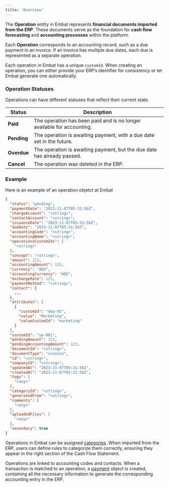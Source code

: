 ```yaml
---
title: 'Overview'
---
```


The **Operation** entity in Embat represents **financial documents imported from the ERP**. These documents serve as the foundation for **cash flow forecasting** and **accounting processes** within the platform. 

Each **Operation** corresponds to an accounting record, such as a due payment in an invoice. If an invoice has multiple due dates, each due is represented as a separate operation. 

Each operation in Embat has a unique `customId`. When creating an operation, you can either provide your ERP’s identifier for consistency or let Embat generate one automatically.

### Operation Statuses
Operations can have different statuses that reflect their current state. 

| Status   | Description  |
| -------- | ------------------------------------- |
| **Paid** | The operation has been paid and is no longer available for accounting. |
| **Pending** | The operation is awaiting payment, with a due date set in the future. |
| **Overdue** | The operation is awaiting payment, but the due date has already passed. |
| **Cancel** | The operation was deleted in the ERP. |

### Example
Here is an example of an operation objetct at Embat 

```json
{
  "status": "pending",
  "paymentDate": "2023-11-07T05:31:56Z",
  "chargeAccount": "<string>",
  "contactAccount": "<string>",
  "issuanceDate": "2023-11-07T05:31:56Z",
  "dueDate": "2023-11-07T05:31:56Z",
  "accountingCode": "<string>",
  "accountingName": "<string>",
  "operationsCustomIds": [
    "<string>"
  ],
  "concept": "<string>",
  "amount": 123,
  "accountingAmount": 123,
  "currency": "AED",
  "accountingCurrency": "AED",
  "exchangeRate": 123,
  "paymentMethod": "<string>",
  "contact": {
    ...
  },
  "attributes": [
    {
      "customId": "dep-01",
      "value": "Marketing",
      "valueCustomId": "marketing"
    }
  ],
  "customId": "op-001",
  "pendingAmount": 123,
  "pendingAccountingAmount": 123,
  "documentId": "<string>",
  "documentType": "invoice",
  "id": "<string>",
  "companyId": "<string>",
  "updatedAt": "2023-11-07T05:31:56Z",
  "createdAt": "2023-11-07T05:31:56Z",
  "tags": [
    "<any>"
  ],
  "categoryId": "<string>",
  "generatedFrom": "<string>",
  "comments": [
    "<any>"
  ],
  "uploadedFiles": [
    "<any>"
  ],
  "secondary": true
}
```

Operations in Embat can be assigned [categories](/api/treasury/categories). When imported from the ERP, users can define rules to categorize them correctly, ensuring they appear in the right section of the Cash Flow Statement.

Operations are linked to accounting codes and contacts. When a transaction is matched to an operation, a [payment](/api/erp/payments/overview) object is created, containing all the necessary information to generate the corresponding accounting entry in the ERP.
